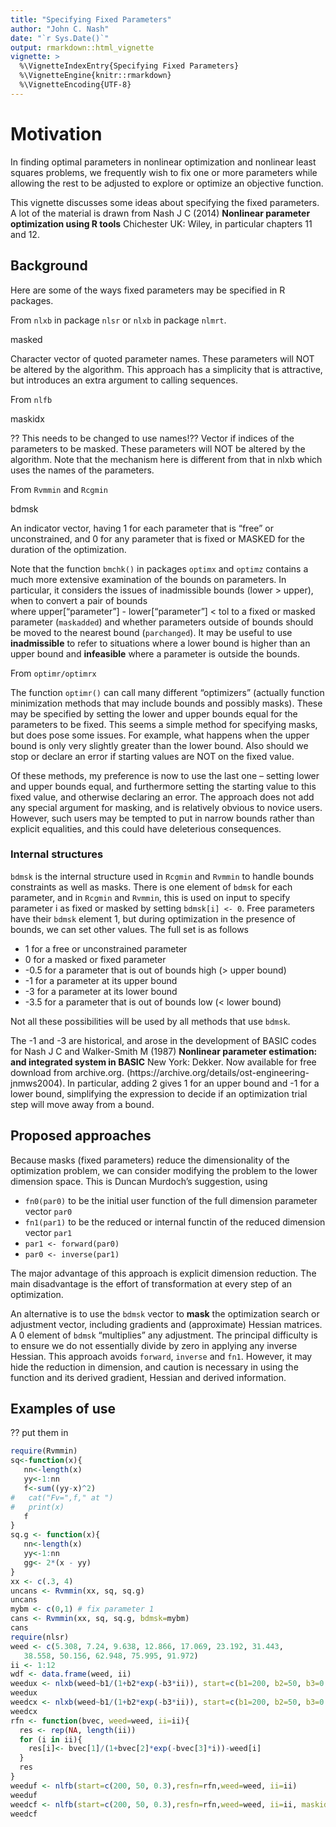 ```yaml
---
title: "Specifying Fixed Parameters"
author: "John C. Nash"
date: "`r Sys.Date()`"
output: rmarkdown::html_vignette
vignette: >
  %\VignetteIndexEntry{Specifying Fixed Parameters}
  %\VignetteEngine{knitr::rmarkdown}
  %\VignetteEncoding{UTF-8}
---
```



# Motivation

In finding optimal parameters in nonlinear optimization and nonlinear 
least squares problems, we frequently wish to fix one or more parameters
while allowing the rest to be adjusted to explore or optimize an objective 
function. 

This vignette discusses some ideas about specifying the fixed parameters. A 
lot of the material is drawn from Nash J C (2014) **Nonlinear parameter 
optimization using R tools** Chichester UK: Wiley, in particular chapters
11 and 12.


## Background

Here are some of the ways fixed parameters may be specified in R packages.

From `nlxb` in package `nlsr` or `nlxb` in package `nlmrt`.

masked  

Character vector of quoted parameter names. These parameters will NOT be altered by the algorithm.
This approach has a simplicity that is attractive, but introduces an extra argument to calling
sequences.

From `nlfb`

maskidx  

?? This needs to be changed to use names!?? Vector if indices of the parameters to be masked. 
These parameters will NOT be altered by the algorithm. Note that the mechanism here is different 
from that in nlxb which uses the names of the parameters.

From `Rvmmin` and `Rcgmin`

bdmsk  

An indicator vector, having 1 for each parameter that is "free" or unconstrained, and 0 for 
any parameter that is fixed or MASKED for the duration of the optimization.

Note that the function ``bmchk()`` in packages ``optimx`` and ``optimz`` contains a much more
extensive examination of the bounds on parameters. In particular, it considers the issues of 
inadmissible bounds (lower > upper), when to convert a pair of bounds  
where upper["parameter"] - lower["parameter"] < tol to a
fixed or masked parameter (`maskadded`) and whether parameters outside of bounds should be
moved to the nearest bound (`parchanged`). It may be useful to use **inadmissible** to refer
to situations where a lower bound is higher than an upper bound and **infeasible** where
a parameter is outside the bounds.

From `optimr/optimrx`

The function `optimr()` can call many different "optimizers" (actually 
function minimization methods that may include bounds and possibly masks).
These may be specified by setting the lower and upper bounds equal for 
the parameters to be fixed. This seems a simple method for specifying
masks, but does pose some issues. For example, what happens when the
upper bound is only very slightly greater than the lower bound. Also 
should we stop or declare an error if starting values are NOT on the
fixed value.

Of these methods, my preference is now to use the last one -- setting
lower and upper bounds equal, and furthermore setting the starting
value to this fixed value, and otherwise declaring an error. The approach 
does not add any special argument for masking, and is relatively obvious
to novice users. However, such users may be tempted to put in narrow 
bounds rather than explicit equalities, and this could have deleterious
consequences.



### Internal structures

`bdmsk` is the internal structure used in `Rcgmin` and `Rvmmin` to handle bounds constraints as well as masks.
There is one element of `bdmsk` for each parameter, and in `Rcgmin` and `Rvmmin`, this is used on input to 
specify parameter i as fixed or masked by setting `bdmsk[i] <- 0`. Free parameters have their `bdmsk` element 1,
but during optimization in the presence of bounds, we can set other values. The full set is as follows

* 1 for a free or unconstrained parameter
* 0 for a masked or fixed parameter
* -0.5 for a parameter that is out of bounds high (> upper bound)
* -1 for a parameter at its upper bound
* -3 for a parameter at its lower bound
* -3.5 for a parameter that is out of bounds low (< lower bound)

Not all these possibilities will be used by all methods that use `bdmsk`.

The -1 and -3 are historical, and arose in the development of BASIC 
codes for Nash J C and Walker-Smith M (1987)
**Nonlinear parameter estimation: and integrated system in BASIC** New York: Dekker. 
Now available for free download
from archive.org. (https://archive.org/details/ost-engineering-jnmws2004). 
In particular, adding 2 gives 1 for an upper bound and -1 for a lower bound, 
simplifying the expression to decide if an optimization trial step will move away from a bound.


## Proposed approaches

Because masks (fixed parameters) reduce the dimensionality of the 
optimization problem, we can consider
modifying the problem to the lower dimension space. This is Duncan 
Murdoch's suggestion, using 

*  `fn0(par0)` to be the initial user function of the full dimension parameter vector `par0`
*  `fn1(par1)` to be the reduced or internal functin of the reduced dimension vector `par1`
*  `par1 <- forward(par0)`
*  `par0 <- inverse(par1)`

The major advantage of this approach is explicit dimension reduction. The main disadvantage
is the effort of transformation at every step of an optimization.

An alternative is to use the `bdmsk` vector to **mask** 
the optimization search or adjustment vector, 
including gradients and (approximate) Hessian matrices. A 0 element of `bdmsk` "multiplies" any 
adjustment. The principal difficulty is to ensure we do not essentially divide by zero in applying
any inverse Hessian. This approach avoids `forward`, `inverse` and `fn1`. However, it may hide the
reduction in dimension, and caution is necessary in using the function and its derived gradient,
Hessian and derived information.


## Examples of use

?? put them in

```r
require(Rvmmin)
sq<-function(x){
   nn<-length(x)
   yy<-1:nn
   f<-sum((yy-x)^2)
#   cat("Fv=",f," at ")
#   print(x)
   f
}
sq.g <- function(x){
   nn<-length(x)
   yy<-1:nn
   gg<- 2*(x - yy)
}
xx <- c(.3, 4)
uncans <- Rvmmin(xx, sq, sq.g)
uncans
mybm <- c(0,1) # fix parameter 1
cans <- Rvmmin(xx, sq, sq.g, bdmsk=mybm)
cans
require(nlsr)
weed <- c(5.308, 7.24, 9.638, 12.866, 17.069, 23.192, 31.443,
   38.558, 50.156, 62.948, 75.995, 91.972)
ii <- 1:12
wdf <- data.frame(weed, ii)
weedux <- nlxb(weed~b1/(1+b2*exp(-b3*ii)), start=c(b1=200, b2=50, b3=0.3)) 
weedux
weedcx <- nlxb(weed~b1/(1+b2*exp(-b3*ii)), start=c(b1=200, b2=50, b3=0.3), masked=c("b1")) 
weedcx
rfn <- function(bvec, weed=weed, ii=ii){
  res <- rep(NA, length(ii))
  for (i in ii){
    res[i]<- bvec[1]/(1+bvec[2]*exp(-bvec[3]*i))-weed[i]
  }
  res
}
weeduf <- nlfb(start=c(200, 50, 0.3),resfn=rfn,weed=weed, ii=ii)
weeduf
weedcf <- nlfb(start=c(200, 50, 0.3),resfn=rfn,weed=weed, ii=ii, maskidx=c(1))
weedcf

```
